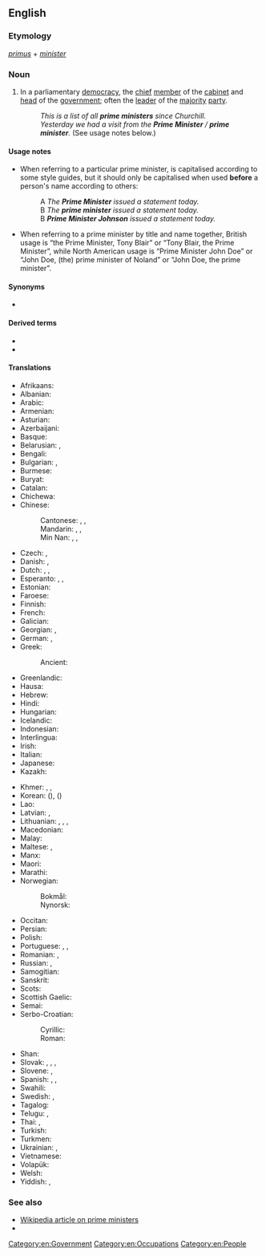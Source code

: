 {{also|prime-minister|Prime Minister}}
==English==
{{Wikipedia}}

===Etymology===
{{etyl|la|en}} ''[[primus]]'' + ''[[minister]]''

===Noun===
{{en-noun}}

# In a parliamentary [[democracy]], the [[chief]] [[member]] of the [[cabinet]] and [[head]] of the [[government]]; often the [[leader]] of the [[majority]] [[party]].
#: ''This is a list of all '''prime ministers''' since Churchill.''
#: ''Yesterday we had a visit from the '''Prime Minister''' / '''prime minister'''.'' (See usage notes below.)

====Usage notes====
* When referring to a particular prime minister, {{m|en||prime minister}} is capitalised according to some style guides, but it should only be capitalised when used '''before''' a person's name according to others:
*: A ''The '''Prime Minister''' issued a statement today.''
*: B ''The '''prime minister''' issued a statement today.''
*: B '''''Prime Minister Johnson''' issued a statement today.''
* When referring to a prime minister by title and name together, British usage is “the Prime Minister, Tony Blair” or “Tony Blair, the Prime Minister”, while North American usage is “Prime Minister John Doe” or “John Doe, (the) prime minister of Noland” or “John Doe, the prime minister”.

====Synonyms====
* {{l|en|premier}}

====Derived terms====
* {{l|en|prime ministerial}}
* {{l|en|prime ministership}}

====Translations====
{{trans-top|chief member of the cabinet and head of the government}}
* Afrikaans: {{t|af|eerste minister}}
* Albanian: {{t+|sq|kryeministri}}
* Arabic: {{t|ar|رَئِيس اَلْوُزَرَاء|m}}
* Armenian: {{t+|hy|վարչապետ}}
* Asturian: {{t|ast|primer ministru|m}}
* Azerbaijani: {{t|az|baş nazir}}
* Basque: {{t|eu|lehen ministro}}
* Belarusian: {{t|be|прэм'е́р-міні́стр|m|sc=Cyrl}}, {{t|be|прэм'е́р|m|sc=Cyrl}}
* Bengali: {{t|bn|প্রধানমন্ত্রী|sc=Beng}}
* Bulgarian: {{t|bg|мини́стър-председа́тел|m|sc=Cyrl}}, {{t|bg|премие́р|m|sc=Cyrl}}
* Burmese: {{t+|my|ဝန်ကြီးချုပ်}}
* Buryat: {{t|bua|юрэнхы һайд}}
* Catalan: {{t|ca|primer ministre|m}}
* Chichewa: {{t|ny|nduna yaikulu}}
* Chinese:
*: Cantonese: {{t|yue|首相|tr=sau2 soeng3}} {{qualifier|of the UK, Japan, etc.}}, {{t+|cmn|總理}}, {{t+|cmn|总理|tr=zung2 lei5}} {{qualifier|of Australia, New Zealand, Canada, etc.}}
*: Mandarin: {{t+|cmn|首相|tr=shǒuxiàng}} {{qualifier|of the UK, Japan, etc.}}, {{t+|cmn|總理}}, {{t+|cmn|总理|tr=zǒnglǐ}} {{qualifier|of Australia, New Zealand, Canada, etc.}}
*: Min Nan: {{t+|nan|首相|tr=siú-siòng}} {{qualifier|of the UK, Japan, etc.}}, {{t+|nan|總理}}, {{t|nan|总理|tr=chóng-lí}} {{qualifier|of Australia, New Zealand, Canada, etc.}}
* Czech: {{t+|cs|premiér|m}}, {{t+|cs|ministerský předseda|m}}
* Danish: {{t+|da|statsminister|c}}, {{t|da|premierminister|c}}
* Dutch: {{t+|nl|eerste minister|m}}, {{t+|nl|premier|m}}, {{t+|nl|minister-president|m}}
* Esperanto: {{t|eo|ĉefministro}}, {{t|eo|ministroprezidanto}}, {{t|eo|premiero}}
* Estonian: {{t+|et|peaminister}}
* Faroese: {{t|fo|forsætisráðharri|m}}
* Finnish: {{t+|fi|pääministeri}}
* French: {{t+|fr|premier ministre|m}}
* Galician: {{t|gl|primeiro ministro|m}}
* Georgian: {{t|ka|პრემიერ-მინისტრი}}, {{t|ka|პრემიერი}}
* German: {{t+|de|Premierminister|m}}, {{t+|de|Premierministerin|f}}
* Greek: {{t+|el|πρωθυπουργός|m}}
*: Ancient: {{t|grc|τριστάτης|m}}
* Greenlandic: {{t|kl|ministeriuneq}}
* Hausa: {{t+|ha|firaminista}}
* Hebrew: {{t+|he|ראש ממשלה|m|alt=רֹאשׁ־מֶמְשָׁלָה|tr=rosh-memshalá}}
* Hindi: {{t+|hi|प्रधान मंत्री|m}}
* Hungarian: {{t+|hu|miniszterelnök}}
* Icelandic: {{t|is|forsætisráðherra|m}}
* Indonesian: {{t+|id|perdana menteri}}
* Interlingua: {{t|ia|prime ministro}}
* Irish: {{t|ga|príomh-aire|m}}
* Italian: {{t|it|primo ministro|m}}
* Japanese: {{t+|ja|首相|tr=しゅしょう, shushō}}
* Kazakh: {{t|kk|премьер-министр|sc=Cyrl}}
{{trans-mid}}
* Khmer: {{t|km|នាយករដ្ឋមន្ត្រី}}, {{t|km|រដ្ឋមន្ត្រីប្រមុខ|sc=Khmr|tr=roat mʊəntrəy prɑmuk}}, {{t|km|មន្ត្រីប្រមុខ|sc=Khmr|tr=mʊəntrəy prɑmuk}}
* Korean: {{t+|ko|총리}} ({{t|ko|總理|sc=Hani}}), {{t+|ko|수상}} ({{t+|ko|首相|sc=Hani}})
* Lao: {{t|lo|ນາຍົກລັດຖະມົນຕີ}}
* Latvian: {{t|lv|premjerministrs|m}}, {{t|lv|premjerministre|f}}
* Lithuanian: {{t|lt|premjeras|m}}, {{t|lt|premjerė|f}}, {{t|lt|ministras pirmininkas|m}}, {{t|lt|ministrė pirmininkė|f}}
* Macedonian: {{t|mk|премие́р|m}}
* Malay: {{t|ms|Perdana Menteri}}
* Maltese: {{t|mt|Prim}}, {{t|mt|Prim Ministru}}
* Manx: {{t|gv|ard-vinishter|m}}
* Maori: {{t|mi|pirimia}}
* Marathi: {{t|mr|प्रधान मंत्री|m|sc=Deva}}
* Norwegian:
*: Bokmål: {{t+|no|statsminister|m}}
*: Nynorsk: {{t|nn|statsminister|m}}
* Occitan: {{t|oc|primièr ministre|m}}
* Persian: {{t+|fa|نخست وزیر|tr=noxost vazir}}
* Polish: {{t+|pl|premier|m}}
* Portuguese: {{t|pt|primeiro ministro|m}}, {{t+|pt|premiê|m|f}}, {{t+|pt|premier|m|f}}
* Romanian: {{t+|ro|prim-ministru|m}}, {{t+|ro|premier|m}}
* Russian: {{t+|ru|премье́р-мини́стр|m}}, {{t+|ru|премье́р|m}}
* Samogitian: {{t|sgs|mėnėstros pėrmėninks|m}}
* Sanskrit: {{t|sa|प्रधान मंत्री|m}}
* Scots: {{t|sco|prime meinster}}
* Scottish Gaelic: {{t|gd|prìomhair|m}}
* Semai: {{t|sea|perdane menteri}}
* Serbo-Croatian:
*: Cyrillic: {{t|sh|премијер|m}}
*: Roman: {{t+|sh|premijer|m}}
* Shan: {{t|shn|ဝုၼ်ႇၵျီးၶျုၵ်ႈ}}
* Slovak: {{t|sk|predseda vlády|m}}, {{t|sk|predsedkyňa vlády|f}}, {{t|sk|premiér|m}}, {{t|sk|premiérka|f}}
* Slovene: {{t|sl|premier|m}}, {{t|sl|premierka|f}}
* Spanish: {{t|es|primer ministro|m}}, {{t|es|presidente de Gobierno|m}}, {{t|es|primera ministra|f}}
* Swahili: {{t|sw|waziri mkuu}}
* Swedish: {{t+|sv|premiärminister|c}}, {{t+|sv|statsminister|c}}
* Tagalog: {{t|tl|punong ministro}}
* Telugu: {{t|te|ప్రధాని}}, {{t|te|ప్రధాన మంత్రి}}
* Thai: {{t+|th|นายกรัฐมนตรี}}, {{t+|th|อัครมหาเสนาบดี}}
* Turkish: {{t+|tr|başbakan}}
* Turkmen: {{t|tk|premýer ministr}}
* Ukrainian: {{t+|uk|прем'є́р-міні́стр|m|sc=Cyrl}}, {{t+|uk|прем'є́р|m|sc=Cyrl}}
* Vietnamese: {{t+|vi|thủ tướng}}
* Volapük: {{t-needed|vo}}
* Welsh: {{t|cy|prif weinidog|m}}
* Yiddish: {{t|yi|פּרעמיער|m}}, {{t|yi|פּרעמיערשע|f}}
{{trans-bottom}}

===See also===
* [[w:prime minister|Wikipedia article on prime ministers]]
* {{l|en|head of government}}

[[Category:en:Government]]
[[Category:en:Occupations]]
[[Category:en:People]]